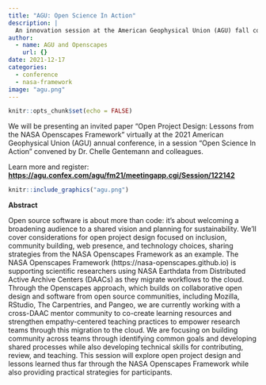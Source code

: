 ```yaml
---
title: "AGU: Open Science In Action"
description: |
  An innovation session at the American Geophysical Union (AGU) fall conference
author:
  - name: AGU and Openscapes
    url: {}
date: 2021-12-17
categories: 
  - conference
  - nasa-framework
image: "agu.png"
---
```



```r
knitr::opts_chunk$set(echo = FALSE)
```

We will be presenting an invited paper "Open Project Design: Lessons from the NASA Openscapes Framework" virtually at the 2021 American Geophysical Union (AGU) annual conference, in a session "Open Science In Action" convened by Dr. Chelle Gentemann and colleagues.

Learn more and register: **<https://agu.confex.com/agu/fm21/meetingapp.cgi/Session/122142>**


```r
knitr::include_graphics("agu.png")  
```


**Abstract**

Open source software is about more than code: it’s about welcoming a broadening audience to a shared vision and planning for sustainability. We’ll cover considerations for open project design focused on inclusion, community building, web presence, and technology choices, sharing strategies from the NASA Openscapes Framework as an example. The NASA Openscapes Framework (https://nasa-openscapes.github.io) is supporting scientific researchers using NASA Earthdata from Distributed Active Archive Centers (DAACs) as they migrate workflows to the cloud. Through the Openscapes approach, which builds on collaborative open design and software from open source communities, including Mozilla, RStudio, The Carpentries, and Pangeo, we are currently working with a cross-DAAC mentor community to co-create learning resources and strengthen empathy-centered teaching practices to empower research teams through this migration to the cloud. We are focusing on building community across teams through identifying common goals and developing shared processes while also developing technical skills for contributing, review, and teaching. This session will explore open project design and lessons learned thus far through the NASA Openscapes Framework while also providing practical strategies for participants.
